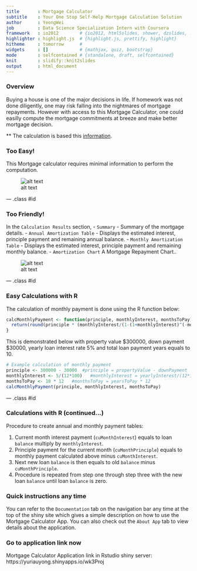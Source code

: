 ```yaml
---
title       : Mortgage Calculator
subtitle    : Your One Stop Self-Help Mortgage Calculation Solution
author      : YeongWei
job         : Data Science Specialization Intern with Coursera
framework   : io2012        # {io2012, html5slides, shower, dzslides, ...}
highlighter : highlight.js  # {highlight.js, prettify, highlight}
hitheme     : tomorrow      # 
widgets     : []            # {mathjax, quiz, bootstrap}
mode        : selfcontained # {standalone, draft, selfcontained}
knit        : slidify::knit2slides
output      : html_document
---
```


### Overview

Buying a house is one of the major decisions in life. If homework was not done diligently, one may risk falling into the nightmares of mortgage repayments. However with access to this Mortgage Calculator, one could easilly compute the mortgage commitments at breeze and make better mortgage decision.

** The calculation is based this [information](http://www.hughcalc.org/formula.php).

### Too Easy!

This Mortgage calculator requires minimal information to perform the computation.

![alt text](assets/img/inputImg.png)

--- .class #id 

### Too Friendly!  

In the `Calculation Results` section,
- `Summary` - Summary of the mortgage details.
- `Annual Amortization Table` - Displays the estimated interest, principle payment and remaining annual balance.
- `Monthly Amortization Table` - Displays the estimated interest, principle payment and remaining monthly balance.
- `Amortization Chart` A Mortgage Repayment Chart..

![alt text](assets/img/outputTabs.png)

--- .class #id 

### Easy Calculations with R

The calculation of monthly payment is done using the R function below:

```r
calcMonthlyPayment <- function(principle, monthlyInterest, monthsToPay) {
  return(round(principle * (monthlyInterest/(1-(1+monthlyInterest)^(-monthsToPay))), digits = 2))
}
```

This is demonstrated below with property value $300000, down payment $30000, yearly loan interest rate 5% and total loan payment years equals to 10.

```r
# Example calculation of monthly payment
principle <- 300000 - 30000  #principle = propertyValue - downPayment
monthlyInterest <- 5/(12*100)   #monthlyInterest = yearlyInterest/(12*100) 
monthsToPay <- 10 * 12   #monthsToPay = yearsToPay * 12
calcMonthlyPayment(principle, monthlyInterest, monthsToPay)
```

--- .class #id 

### Calculations with R (continued...)

Procedure to create annual and monthly payment tables:

1. Current month interest payment (`cuMonthInterest`) equals to loan `balance` multiply by `monthlyInterest`.
2. Principle payment for the current month (`cuMonthPrinciple`) equals to monthly payment calculated above minus `cuMonthInterest`.
3. Next new loan `balance` is then equals to old `balance` minus `cuMonthPrinciple`.
4. Procedure is repeated from step one through step three with the new loan `balance` until loan `balance` is zero. 


### Quick instructions any time

You can refer to the `Documentation` tab on the navigation bar any time at the top of the shiny site which gives a simple description on how to use the Mortgage Calculator App. You can also check out the `About App` tab to view details about the application.


### Go to application link now

Mortgage Calculator Application link in Rstudio shiny server: https://yuriauyong.shinyapps.io/wk3Proj
